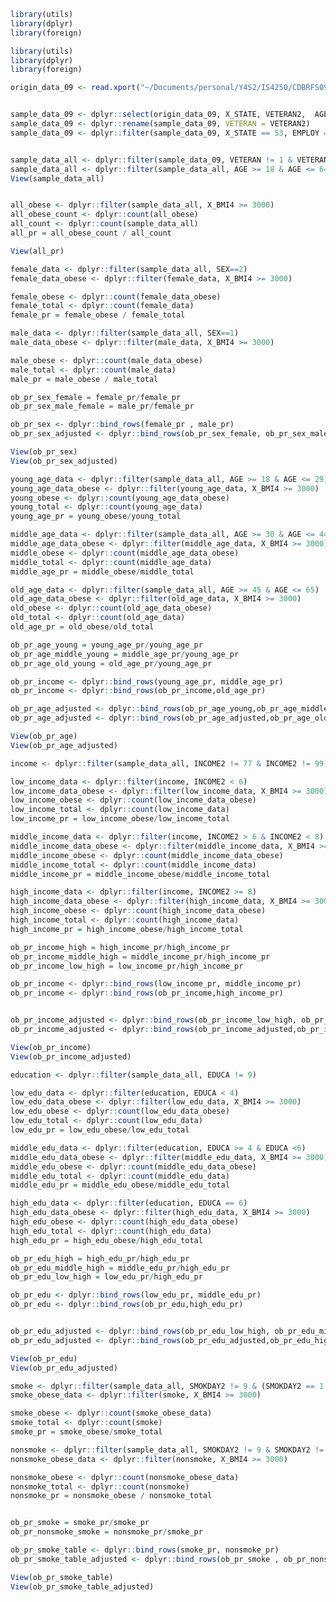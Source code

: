 ```r
library(utils)
library(dplyr)
library(foreign)

library(utils)
library(dplyr)
library(foreign)

origin_data_09 <- read.xport("~/Documents/personal/Y4S2/IS4250/CDBRFS09.XPT")


sample_data_09 <- dplyr::select(origin_data_09, X_STATE, VETERAN2,  AGE, EMPLOY, HTM3, WTKG2, SEX, RACE2, INCOME2, EDUCA, SMOKDAY2, JOBACTIV, X_FRTSERV, X_BMI4)
sample_data_09 <- dplyr::rename(sample_data_09, VETERAN = VETERAN2)
sample_data_09 <- dplyr::filter(sample_data_09, X_STATE == 53, EMPLOY == 1 | EMPLOY == 2) 


sample_data_all <- dplyr::filter(sample_data_09, VETERAN != 1 & VETERAN != 2 & VETERAN != 3) 
sample_data_all <- dplyr::filter(sample_data_all, AGE >= 18 & AGE <= 64, X_BMI4 >= 1850 & X_BMI4 != 9999 ) 
View(sample_data_all)


all_obese <- dplyr::filter(sample_data_all, X_BMI4 >= 3000)
all_obese_count <- dplyr::count(all_obese)
all_count <- dplyr::count(sample_data_all)
all_pr = all_obese_count / all_count

View(all_pr)


```

```r
female_data <- dplyr::filter(sample_data_all, SEX==2)
female_data_obese <- dplyr::filter(female_data, X_BMI4 >= 3000)

female_obese <- dplyr::count(female_data_obese)
female_total <- dplyr::count(female_data)
female_pr = female_obese / female_total

male_data <- dplyr::filter(sample_data_all, SEX==1)
male_data_obese <- dplyr::filter(male_data, X_BMI4 >= 3000)

male_obese <- dplyr::count(male_data_obese)
male_total <- dplyr::count(male_data)
male_pr = male_obese / male_total

ob_pr_sex_female = female_pr/female_pr
ob_pr_sex_male_female = male_pr/female_pr

ob_pr_sex <- dplyr::bind_rows(female_pr , male_pr)
ob_pr_sex_adjusted <- dplyr::bind_rows(ob_pr_sex_female, ob_pr_sex_male_female)

View(ob_pr_sex)
View(ob_pr_sex_adjusted)

```

```r
young_age_data <- dplyr::filter(sample_data_all, AGE >= 18 & AGE <= 29)
young_age_data_obese <- dplyr::filter(young_age_data, X_BMI4 >= 3000)
young_obese <- dplyr::count(young_age_data_obese)
young_total <- dplyr::count(young_age_data)
young_age_pr = young_obese/young_total 

middle_age_data <- dplyr::filter(sample_data_all, AGE >= 30 & AGE <= 44)
middle_age_data_obese <- dplyr::filter(middle_age_data, X_BMI4 >= 3000)
middle_obese <- dplyr::count(middle_age_data_obese)
middle_total <- dplyr::count(middle_age_data)
middle_age_pr = middle_obese/middle_total

old_age_data <- dplyr::filter(sample_data_all, AGE >= 45 & AGE <= 65)
old_age_data_obese <- dplyr::filter(old_age_data, X_BMI4 >= 3000)
old_obese <- dplyr::count(old_age_data_obese)
old_total <- dplyr::count(old_age_data)
old_age_pr = old_obese/old_total

ob_pr_age_young = young_age_pr/young_age_pr
ob_pr_age_middle_young = middle_age_pr/young_age_pr
ob_pr_age_old_young = old_age_pr/young_age_pr

ob_pr_income <- dplyr::bind_rows(young_age_pr, middle_age_pr)
ob_pr_income <- dplyr::bind_rows(ob_pr_income,old_age_pr)

ob_pr_age_adjusted <- dplyr::bind_rows(ob_pr_age_young,ob_pr_age_middle_young)
ob_pr_age_adjusted <- dplyr::bind_rows(ob_pr_age_adjusted,ob_pr_age_old_young)

View(ob_pr_age)
View(ob_pr_age_adjusted)
```

```r
income <- dplyr::filter(sample_data_all, INCOME2 != 77 & INCOME2 != 99)

low_income_data <- dplyr::filter(income, INCOME2 < 6)
low_income_data_obese <- dplyr::filter(low_income_data, X_BMI4 >= 3000)
low_income_obese <- dplyr::count(low_income_data_obese)
low_income_total <- dplyr::count(low_income_data)
low_income_pr = low_income_obese/low_income_total 

middle_income_data <- dplyr::filter(income, INCOME2 > 6 & INCOME2 < 8)
middle_income_data_obese <- dplyr::filter(middle_income_data, X_BMI4 >= 3000)
middle_income_obese <- dplyr::count(middle_income_data_obese)
middle_income_total <- dplyr::count(middle_income_data)
middle_income_pr = middle_income_obese/middle_income_total

high_income_data <- dplyr::filter(income, INCOME2 >= 8)
high_income_data_obese <- dplyr::filter(high_income_data, X_BMI4 >= 3000)
high_income_obese <- dplyr::count(high_income_data_obese)
high_income_total <- dplyr::count(high_income_data)
high_income_pr = high_income_obese/high_income_total

ob_pr_income_high = high_income_pr/high_income_pr
ob_pr_income_middle_high = middle_income_pr/high_income_pr
ob_pr_income_low_high = low_income_pr/high_income_pr

ob_pr_income <- dplyr::bind_rows(low_income_pr, middle_income_pr)
ob_pr_income <- dplyr::bind_rows(ob_pr_income,high_income_pr)


ob_pr_income_adjusted <- dplyr::bind_rows(ob_pr_income_low_high, ob_pr_income_middle_high)
ob_pr_income_adjusted <- dplyr::bind_rows(ob_pr_income_adjusted,ob_pr_income_high)

View(ob_pr_income)
View(ob_pr_income_adjusted)
```

```r
education <- dplyr::filter(sample_data_all, EDUCA != 9)

low_edu_data <- dplyr::filter(education, EDUCA < 4)
low_edu_data_obese <- dplyr::filter(low_edu_data, X_BMI4 >= 3000)
low_edu_obese <- dplyr::count(low_edu_data_obese)
low_edu_total <- dplyr::count(low_edu_data)
low_edu_pr = low_edu_obese/low_edu_total 

middle_edu_data <- dplyr::filter(education, EDUCA >= 4 & EDUCA <6)
middle_edu_data_obese <- dplyr::filter(middle_edu_data, X_BMI4 >= 3000)
middle_edu_obese <- dplyr::count(middle_edu_data_obese)
middle_edu_total <- dplyr::count(middle_edu_data)
middle_edu_pr = middle_edu_obese/middle_edu_total 

high_edu_data <- dplyr::filter(education, EDUCA == 6)
high_edu_data_obese <- dplyr::filter(high_edu_data, X_BMI4 >= 3000)
high_edu_obese <- dplyr::count(high_edu_data_obese)
high_edu_total <- dplyr::count(high_edu_data)
high_edu_pr = high_edu_obese/high_edu_total 

ob_pr_edu_high = high_edu_pr/high_edu_pr
ob_pr_edu_middle_high = middle_edu_pr/high_edu_pr
ob_pr_edu_low_high = low_edu_pr/high_edu_pr

ob_pr_edu <- dplyr::bind_rows(low_edu_pr, middle_edu_pr)
ob_pr_edu <- dplyr::bind_rows(ob_pr_edu,high_edu_pr)


ob_pr_edu_adjusted <- dplyr::bind_rows(ob_pr_edu_low_high, ob_pr_edu_middle_high)
ob_pr_edu_adjusted <- dplyr::bind_rows(ob_pr_edu_adjusted,ob_pr_edu_high)

View(ob_pr_edu)
View(ob_pr_edu_adjusted)
```

```r
smoke <- dplyr::filter(sample_data_all, SMOKDAY2 != 9 & (SMOKDAY2 == 1 | SMOKDAY2 == 2))
smoke_obese_data <- dplyr::filter(smoke, X_BMI4 >= 3000)

smoke_obese <- dplyr::count(smoke_obese_data)
smoke_total <- dplyr::count(smoke)
smoke_pr = smoke_obese/smoke_total

nonsmoke <- dplyr::filter(sample_data_all, SMOKDAY2 != 9 & SMOKDAY2 != 1 & SMOKDAY2 != 2)
nonsmoke_obese_data <- dplyr::filter(nonsmoke, X_BMI4 >= 3000)

nonsmoke_obese <- dplyr::count(nonsmoke_obese_data)
nonsmoke_total <- dplyr::count(nonsmoke)
nonsmoke_pr = nonsmoke_obese / nonsmoke_total


ob_pr_smoke = smoke_pr/smoke_pr
ob_pr_nonsmoke_smoke = nonsmoke_pr/smoke_pr

ob_pr_smoke_table <- dplyr::bind_rows(smoke_pr, nonsmoke_pr)
ob_pr_smoke_table_adjusted <- dplyr::bind_rows(ob_pr_smoke , ob_pr_nonsmoke_smoke)

View(ob_pr_smoke_table)
View(ob_pr_smoke_table_adjusted)
```

